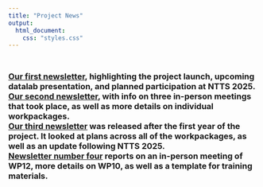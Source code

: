 ```yaml
---
title: "Project News"
output:
  html_document:
    css: "styles.css"
---
```


<br>

```{=html}
<style>
.tight-headings {
  <!-- background-color: #e6f2ff; -->
  padding: 1em;
}

.tight-headings h3 {
  margin-top: 0 !important;
  margin-bottom: 0 !important;
  padding: 0 !important;
  <!-- outline: 1px dotted red; -->
}
</style>
```

::: tight-headings
### [Our first newsletter](https://cros.ec.europa.eu/system/files/2025-03/1.NEWSLETTER%20AIML4OS.pdf), highlighting the project launch, upcoming datalab presentation, and planned participation at NTTS 2025.

### [Our second newsletter](https://cros.ec.europa.eu/system/files/2024-12/2.NEWSLETTER%20AIML4OS.pdf), with info on three in-person meetings that took place, as well as more details on individual workpackages.

### [Our third newsletter](https://cros.ec.europa.eu/system/files/2025-05/3.NEWSLETTER%20AIML4OS.pdf) was released after the first year of the project. It looked at plans across all of the workpackages, as well as an update following NTTS 2025.

### [Newsletter number four](https://cros.ec.europa.eu/system/files/2025-05/3.NEWSLETTER%20AIML4OS.pdf) reports on an in-person meeting of WP12, more details on WP10, as well as a template for training materials.
:::

<br>

